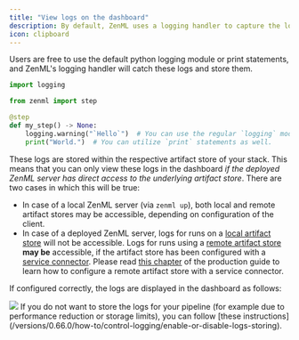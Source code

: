 ```yaml
---
title: "View logs on the dashboard"
description: By default, ZenML uses a logging handler to capture the logs that occur during the execution of a step.
icon: clipboard
---
```


Users are free to use the default python logging module or print statements, and ZenML's logging handler will catch these logs and store them.

```py
import logging

from zenml import step

@step
def my_step() -> None:
    logging.warning("`Hello`")  # You can use the regular `logging` module.
    print("World.")  # You can utilize `print` statements as well.
```

These logs are stored within the respective artifact store of your stack. This means that you can only view these logs in the dashboard _if the deployed ZenML server has direct access to the underlying artifact store_. There are two cases in which this will be true:

* In case of a local ZenML server (via `zenml up`), both local and remote artifact stores may be accessible, depending on configuration of the client.
* In case of a deployed ZenML server, logs for runs on a [local artifact store](/versions/0.66.0/stack-components/artifact-stores/local) will not be accessible. Logs for runs using a [remote artifact store](/versions/0.66.0/user-guide/production-guide/remote-storage) **may be** accessible, if the artifact store has been configured with a [service connector](/versions/0.66.0/how-to/auth-management/service-connectors-guide). Please read [this chapter](/versions/0.66.0/user-guide/production-guide/remote-storage) of the production guide to learn how to configure a remote artifact store with a service connector.

If configured correctly, the logs are displayed in the dashboard as follows:
<Frame caption="Displaying step logs on the dashboard">
  <img src="/images/how-to/stack-46.avif" />
</Frame>

<Note>
    If you do not want to store the logs for your pipeline (for example due to performance reduction or storage limits), you can follow [these instructions](/versions/0.66.0/how-to/control-logging/enable-or-disable-logs-storing).
</Note>
